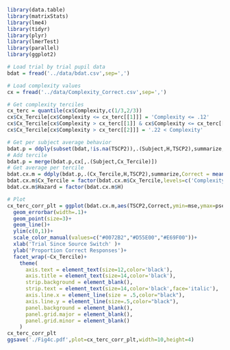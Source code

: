 ```r
library(data.table)
library(matrixStats)
library(lme4)
library(tidyr)
library(plyr)
library(lmerTest)
library(parallel)
library(ggplot2)

# Load trial by trial pupil data
bdat = fread('../data/bdat.csv',sep=',')

# Load complexity values
cx = fread('../data/Complexity_Correct.csv',sep=',')

# Get complexity terciles
cx_terc = quantile(cx$Complexity,c(1/3,2/3))
cx$Cx_Tercile[cx$Complexity <= cx_terc[[1]]] = 'Complexity <= .12'
cx$Cx_Tercile[cx$Complexity > cx_terc[[1]] & cx$Complexity <= cx_terc[[2]]] = '.12 < Complexity <= .22'
cx$Cx_Tercile[cx$Complexity > cx_terc[[2]]] = '.22 < Complexity'

# Get per subject average behavior
bdat.p = ddply(subset(bdat,!is.na(TSCP2)),.(Subject,H,TSCP2),summarize,Mcor = mean(Correct,na.rm=T))
# Add tercile
bdat.p = merge(bdat.p,cx[,.(Subject,Cx_Tercile)])
# Get average per tercile
bdat.cx.m = ddply(bdat.p,.(Cx_Tercile,H,TSCP2),summarize,Correct = mean(Mcor,na.rm=T),mse=mean_se(Mcor)[[2]],pse=mean_se(Mcor)[[3]])
bdat.cx.m$Cx_Tercile = factor(bdat.cx.m$Cx_Tercile,levels=c('Complexity <= .12','.12 < Complexity <= .22','.22 < Complexity'))
bdat.cx.m$Hazard = factor(bdat.cx.m$H)

# Plot
cx_terc_corr_plt = ggplot(bdat.cx.m,aes(TSCP2,Correct,ymin=mse,ymax=pse,color=Hazard,group=Hazard))+
  geom_errorbar(width=.1)+
  geom_point(size=3)+
  geom_line()+
  ylim(c(0,1))+
  scale_color_manual(values=c("#0072B2","#D55E00","#E69F00"))+
  xlab('Trial Since Source Switch' )+
  ylab('Proportion Correct Responses')+
  facet_wrap(~Cx_Tercile)+
    theme(
      axis.text = element_text(size=12,color='black'),
      axis.title = element_text(size=14,color='black'),
      strip.background = element_blank(),
      strip.text = element_text(size=14,color='black',face='italic'),
      axis.line.x = element_line(size = .5,color="black"),
      axis.line.y = element_line(size=.5,color="black"),
      panel.background = element_blank(),
      panel.grid.major = element_blank(),
      panel.grid.minor = element_blank()
    )
cx_terc_corr_plt
ggsave('./Fig4c.pdf',plot=cx_terc_corr_plt,width=10,height=4)
```